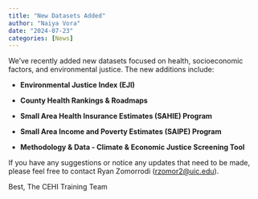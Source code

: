 ```yaml
---
title: "New Datasets Added"
author: "Naiya Vora"
date: "2024-07-23"
categories: [News]
---
```


We've recently added new datasets focused on health, socioeconomic factors, and environmental justice. The new additions include:

-   **Environmental Justice Index (EJI)**

-   **County Health Rankings & Roadmaps**

-   **Small Area Health Insurance Estimates (SAHIE) Program**

-   **Small Area Income and Poverty Estimates (SAIPE) Program**

-   **Methodology & Data - Climate & Economic Justice Screening Tool**

If you have any suggestions or notice any updates that need to be made, please feel free to contact Ryan Zomorrodi ([rzomor2\@uic.edu](mailto:rzomor2@uic.edu)).

Best,
The CEHI Training Team

